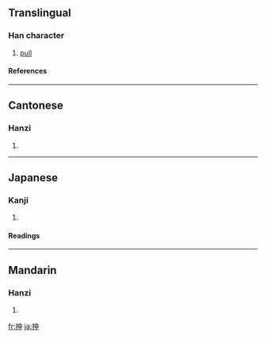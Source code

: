 {{see|伸}}

==Translingual==
===Han character===
{{Han char|rn=64|rad=手|as=05|sn=8|four=5500<sub>6</sub>|canj=手中田中 (QLWL)}}
# [[pull]]
====References====
{{Han ref|kx=0424.060|dkj=11928|dj=0772.020|hdz=31851.070|uh=62BB|ud=25275|bh=CCBD|bd=52413}}
----
==Cantonese==
===Hanzi===
{{yue-hanzi|jyut=|y=chan2}}
# {{defn|Cantonese}}
----
==Japanese==

===Kanji===
{{ja-kanji|grade=|rs=手05}}
# {{defn|Japanese}} 
====Readings====
{{ja-readings|on=[[しん]] (shin)|kun=[[のぶ]] (nobu), [[のべる]] (noberu), [[のばす]] (nobasu)}}
----
==Mandarin==
===Hanzi===
{{cmn-hanzi|pin=[[shèn]] (shen4)|wg=shen<sup>4</sup>}}
# {{defn|Mandarin}}

[[fr:抻]]
[[ja:抻]]